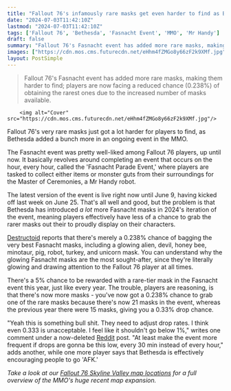 ```yaml
---
title: "Fallout 76's infamously rare masks get even harder to find as Bethesda adds a whole bunch more and the drop rate plummets to 0.238%"
date: "2024-07-03T11:42:10Z"
lastmod: "2024-07-03T11:42:10Z"
tags: ['Fallout 76', 'Bethesda', 'Fasnacht Event', 'MMO', 'Mr Handy']
draft: false
summary: "Fallout 76's Fasnacht event has added more rare masks, making them harder to find; players are now facing a reduced chance (0.238%) of obtaining the rarest ones due to the increased number of masks available."
images: ["https://cdn.mos.cms.futurecdn.net/eHhm4fZMGo8y66zF2k9XMf.jpg"]
layout: PostSimple
---
```

> Fallout 76's Fasnacht event has added more rare masks, making them harder to find; players are now facing a reduced chance (0.238%) of obtaining the rarest ones due to the increased number of masks available.


        <img alt="Cover" src="https://cdn.mos.cms.futurecdn.net/eHhm4fZMGo8y66zF2k9XMf.jpg"/>
        
Fallout 76's very rare masks just got a lot harder for players to find, as Bethesda added a bunch more in an ongoing event in the MMO.

The Fasnacht event was pretty well-liked among Fallout 76 players, up until now. It basically revolves around completing an event that occurs on the hour, every hour, called the 'Fasnacht Parade Event,' where players are tasked to collect either items or monster guts from their surroundings for the Master of Ceremonies, a Mr Handy robot.

The latest version of the event is live right now until June 9, having kicked off last week on June 25. That's all well and good, but the problem is that Bethesda has introduced *a lot* more Fasnacht masks in 2024's iteration of the event, meaning players effectively have less of a chance to grab the rarer masks out their to proudly display on their characters.

[Destructoid](https://www.destructoid.com/all-fasnacht-masks-in-fallout-76-and-how-to-get-them/) reports that there's merely a 0.238% chance of bagging the very best Fasnacht masks, including a glowing alien, devil, honey bee, minotaur, pig, robot, turkey, and unicorn mask. You can understand why the glowing Fasnacht masks are the most sought-after, since they're literally glowing and drawing attention to the Fallout 76 player at all times.

There's a 5% chance to be rewarded with a rare-tier mask in the Fasnacht event this year, just like every year. The trouble, players are reasoning, is that there's now more masks - you've now got a 0.238% chance to grab one of the rare masks because there's now 21 masks in the event, whereas the previous year there were 15 masks, giving you a 0.33% drop chance.

"Yeah this is something bull shit. They need to adjust drop rates. I think even 0.333 is unacceptable. I feel like it shouldn't go below 1%," writes one comment under a now-deleted [Reddit](https://www.reddit.com/r/Fallout/comments/1dtaswn/whoever_at_bethesda_decided_that_this_was_a_good/) post. "At least make the event more frequent if drops are gonna be this low, every 30 min instead of every hour," adds another, while one more player says that Bethesda is effectively encouraging people to go 'AFK.'

*Take a look at our *[<em>Fallout 76 Skyline Valley map locations</em>](https://www.gamesradar.com/games/fallout/fallout-76-skyline-valley-map-locations/)* for a full overview of the MMO's huge recent map expansion.*
        